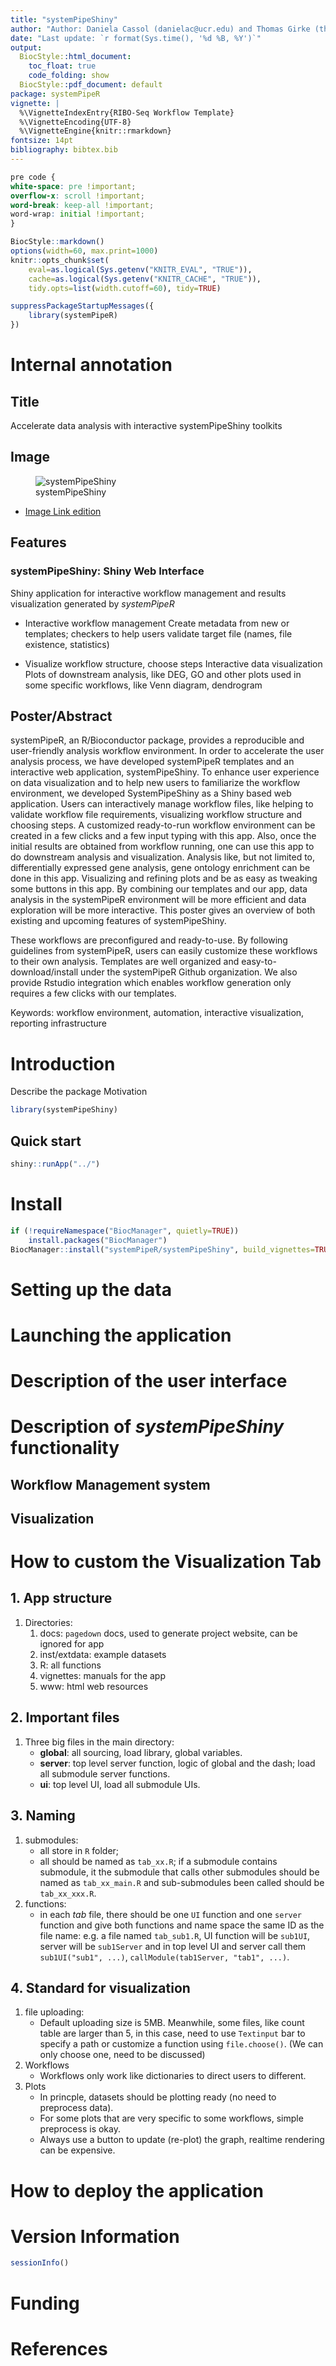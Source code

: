 ```yaml
---
title: "systemPipeShiny" 
author: "Author: Daniela Cassol (danielac@ucr.edu) and Thomas Girke (thomas.girke@ucr.edu)"
date: "Last update: `r format(Sys.time(), '%d %B, %Y')`" 
output:
  BiocStyle::html_document:
    toc_float: true
    code_folding: show
  BiocStyle::pdf_document: default
package: systemPipeR
vignette: |
  %\VignetteIndexEntry{RIBO-Seq Workflow Template}
  %\VignetteEncoding{UTF-8}
  %\VignetteEngine{knitr::rmarkdown}
fontsize: 14pt
bibliography: bibtex.bib
---
```


```css
pre code {
white-space: pre !important;
overflow-x: scroll !important;
word-break: keep-all !important;
word-wrap: initial !important;
}
```

```r
BiocStyle::markdown()
options(width=60, max.print=1000)
knitr::opts_chunk$set(
    eval=as.logical(Sys.getenv("KNITR_EVAL", "TRUE")),
    cache=as.logical(Sys.getenv("KNITR_CACHE", "TRUE")), 
    tidy.opts=list(width.cutoff=60), tidy=TRUE)
```

```r
suppressPackageStartupMessages({
    library(systemPipeR)
})
```

# Internal annotation

## Title

Accelerate data analysis with interactive systemPipeShiny toolkits

## Image
![systemPipeShiny](./systemPipeShiny.png)

- [Image Link edition](https://drive.google.com/file/d/1kRG_QGbB0w3tgQh17hJtFqXrF5gwI9Tv/view?usp=sharing)

## Features

### systemPipeShiny: Shiny Web Interface
Shiny application for interactive workflow management and results visualization generated by *systemPipeR*

- Interactive workflow management
Create metadata from new or templates; checkers to help users validate target file (names, file existence, statistics)

- Visualize workflow structure, choose steps 
Interactive data visualization
Plots of downstream analysis, like DEG, GO and other plots used in some specific workflows, like Venn diagram, dendrogram


## Poster/Abstract
systemPipeR, an R/Bioconductor package, provides a reproducible and user-friendly analysis workflow environment. In order to accelerate the user analysis process, we have developed systemPipeR templates and an interactive web application, systemPipeShiny. 
To enhance user experience on data visualization and to help new users to familiarize the workflow environment, we developed SystemPipeShiny as a Shiny based web application. Users can interactively manage workflow files, like helping to validate workflow file requirements, visualizing workflow structure and choosing steps. A customized ready-to-run workflow environment can be created in a few clicks and a few input typing with this app. 
Also, once the initial results are obtained from workflow running, one can use this app to do downstream analysis and visualization. Analysis like, but not limited to,  differentially expressed gene analysis, gene ontology enrichment can be done in this app. Visualizing and refining plots and be as easy as tweaking some buttons in this app. By combining our templates and our app, data analysis in the systemPipeR environment will be more efficient and data exploration will be more interactive.
This poster gives an overview of both existing and upcoming features of systemPipeShiny.

These workflows are preconfigured and ready-to-use. By following guidelines from systemPipeR, users can easily customize these workflows to their own analysis. Templates are well organized and easy-to-download/install under the systemPipeR Github organization. We also provide Rstudio integration which enables workflow generation only requires a few clicks with our templates.

Keywords:  workflow environment, automation, interactive visualization, reporting infrastructure

# Introduction

Describe the package
Motivation 

```r
library(systemPipeShiny)
```

## Quick start

```r
shiny::runApp("../")
```

# Install

```r
if (!requireNamespace("BiocManager", quietly=TRUE))
    install.packages("BiocManager")
BiocManager::install("systemPipeR/systemPipeShiny", build_vignettes=TRUE, dependencies=TRUE)
```

# Setting up the data

# Launching the application

# Description of the user interface

# Description of *systemPipeShiny* functionality

## Workflow Management system

## Visualization 

# How to custom the Visualization Tab

## 1. App structure

1. Directories:
    1. docs: `pagedown` docs, used to generate project website, can be ignored for app
    2. inst/extdata: example datasets 
    3. R: all functions
    4. vignettes: manuals for the app
    5. www: html web resources
    
## 2. Important files    

1. Three big files in the main directory:
    - **global**: all sourcing, load library, global variables.
    - **server**: top level server function, logic of global and the dash; load all submodule server functions.
    - **ui**: top level UI, load all submodule UIs.

## 3. Naming

1. submodules:
    - all store in `R` folder;
    - all should be named as `tab_xx.R`; if a submodule contains submodule, it the submodule that calls other submodules should
    be named as `tab_xx_main.R` and sub-submodules been called should be `tab_xx_xxx.R`.
    
2. functions:
    - in each *tab* file, there should be one `UI` function and one `server` function and give both functions and name space the same ID as the file name: 
    e.g. a file named `tab_sub1.R`, UI function will be `sub1UI`, server will be `sub1Server` and in top level UI and server call them `sub1UI("sub1", ...)`, `callModule(tab1Server, "tab1", ...)`.

## 4. Standard for visualization

1. file uploading:
    - Default uploading size is 5MB. Meanwhile, some files, like count table are larger than 5, in this case, need to use `Textinput` bar to specify a path or customize a function using `file.choose()`. (We can only choose one, need to be discussed)
    
2. Workflows
    - Workflows only work like dictionaries to direct users to different. 
    
3. Plots
    - In princple, datasets should be plotting ready (no need to preprocess data). 
    - For some plots that are very specific to some workflows, simple preprocess is okay.
    - Always use a button to update (re-plot) the graph, realtime rendering can be expensive. 


# How to deploy the application

# Version Information

```r
sessionInfo()
```

# Funding

# References
